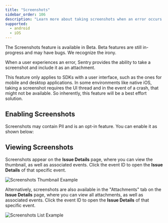 ```yaml
---
title: "Screenshots"
sidebar_order: 106
description: "Learn more about taking screenshots when an error occurs. Sentry pairs the screenshot with the original event, giving you additional insight into issues."
supported:
  - android
  - iOS
---
```


<Note>

The Screenshots feature is available in Beta. Beta features are still in-progress and may have bugs. We recognize the irony.

</Note>

When a user experiences an error, Sentry provides the ability to take a screenshot and include it as an <PlatformLink to="/enriching-events/attachments/">attachment</PlatformLink>.

This feature only applies to SDKs with a user interface, such as the ones for mobile and desktop applications. In some environments like native iOS, taking a screenshot requires the UI thread and in the event of a crash, that might not be available. So inherently, this feature will be a best effort solution.

## Enabling Screenshots

Screenshots may contain <PlatformLink to="/data-management/sensitive-data/">PII</PlatformLink> and is an opt-in feature. You can enable it as shown below:

<PlatformContent includePath="enriching-events/attach-screenshots" />

## Viewing Screenshots

Screenshots appear on the **Issue Details** page, where you can view the thumbnail, as well as associated events. Click the event ID to open the **Issue Details** of that specific event.

![Screenshots Thumbnail Example](screenshots/screenshot-thumbnail.png)

Alternatively, screenshots are also available in the "Attachments" tab on the **Issue Details** page, where you can view all attachments, as well as associated events. Click the event ID to open the **Issue Details** of that specific event.

![Screenshots List Example](screenshots/screenshot-list-example.png)
